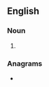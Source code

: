 ==English==

===Noun===
{{head|en|noun form}}

# {{plural of|en|Bostonian}}

===Anagrams===
* {{anagrams|en|a=abinnoosst|antibosons}}